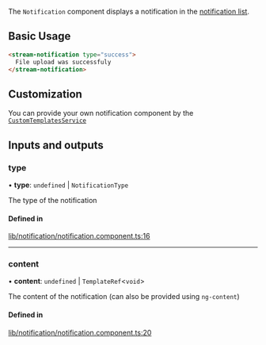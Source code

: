 The `Notification` component displays a notification in the [notification list](./NotificationListComponent.mdx).

## Basic Usage

```html
<stream-notification type="success">
  File upload was successfuly
</stream-notification>
```

## Customization

You can provide your own notification component by the [`CustomTemplatesService`](../services/CustomTemplatesService.mdx)

[//]: # "Start of generated content"
## Inputs and outputs 


### type

• **type**: `undefined` \| `NotificationType`

The type of the notification

#### Defined in

[lib/notification/notification.component.ts:16](https://github.com/GetStream/stream-chat-angular/blob/0b8dd0b/projects/stream-chat-angular/src/lib/notification/notification.component.ts#L16)

___

### content

• **content**: `undefined` \| `TemplateRef`<`void`\>

The content of the notification (can also be provided using `ng-content`)

#### Defined in

[lib/notification/notification.component.ts:20](https://github.com/GetStream/stream-chat-angular/blob/0b8dd0b/projects/stream-chat-angular/src/lib/notification/notification.component.ts#L20)

[//]: # "End of generated content"
